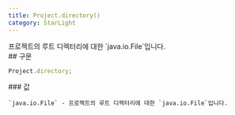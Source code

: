 ```yaml
---
title: Project.directory()
category: StarLight
---
```


<Section>
  프로젝트의 루트 디렉터리에 대한 `java.io.File`입니다.
</Section>
<Section>
  ## 구문

  ~~~js
  Project.directory;
  ~~~

  <Section>
    ### 값

    `java.io.File` - 프로젝트의 루트 디렉터리에 대한 `java.io.File`입니다.
  </Section>
</Section>